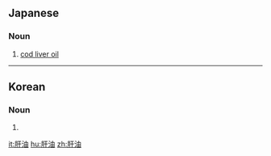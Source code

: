 ==Japanese==
{{ja-kanjitab|かん|ゆ|yomi=o}}
{{wikipedia|lang=ja}}

===Noun===
{{ja-noun|かんゆ}}

# [[cod liver oil]] {{gloss|nutritional supplement, literally: "liver oil"}}

----

==Korean==
{{ko-hanjatab}}

===Noun===
{{ko-noun|hj|hangeul=간유}}

# {{hanja form of|간유|cod-liver oil}}

[[it:肝油]]
[[hu:肝油]]
[[zh:肝油]]